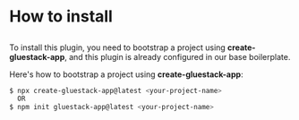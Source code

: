 
<Meta pageTitle="How to install | router-nginx" description="How to install | router-nginx" />





# How to install

##

To install this plugin, you need to bootstrap a project using **create-gluestack-app**, and this
plugin is already configured in our base boilerplate.

Here's how to bootstrap a project using **create-gluestack-app**:
```sh
$ npx create-gluestack-app@latest <your-project-name>
  OR
$ npm init gluestack-app@latest <your-project-name>
```

